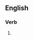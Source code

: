 ==English==

===Verb===
{{head|en|present participle}}

# {{present participle of|democratise|lang=en|nocat=1}}